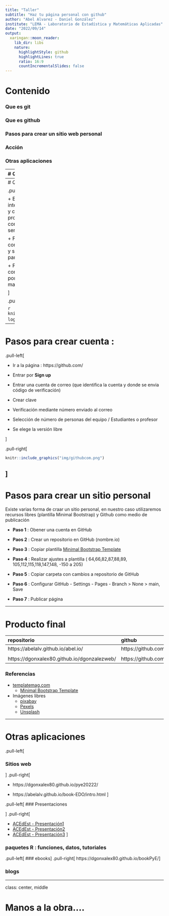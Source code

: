 ```yaml
---
title: "Taller"
subtitle: "Haz tu página personal con github"
author: "Abel Alvarez - Daniel González"
institute: "LEMA - Laboratorio de Estadística y Matemáticas Aplicadas"
date: "2022/09/14"
output:
  xaringan::moon_reader:
    lib_dir: libs
    nature:
      highlightStyle: github
      highlightLines: true
      ratio: 16:9
      countIncrementalSlides: false
---
```


# Contenido

### Que es git

### Que es github

### Pasos para crear un sitio web personal

### Acción

### Otras aplicaciones

---
 # Que es git
 
.pull-left[

```r
knitr::include_graphics("img/git-logo.png")
```

]

.pull-right[

+ Software gratuito para realizar control de versiones a los programadores.

+ Permite el seguimiento de cambios en cualquier conjunto de archivos.

+ Construido por Linus Torvalds en 2005

+ Se descarga de la página : https://git-scm.com/ , dependiedo el sistema operativo (macOS, Windows, Linux/Unix)

+ Por lo general viene preinstalado en los cumputadores ( para saberlos se puede digitar en la terminal : `git --version`)

]

---
# Que es GitHub

.pull-left[

+ Es un servicio de alojamiento de  internet para el desarrollo de software y control de versiones (red social de progrmadores). Recientemente fué comprada por Microsof y mantiene su servicio gratuito.

+ Funciona como una cuenta de correo que hay que crear y administrar y sobre la cual se abren repositorio para manejar nuestros proyectos. 

+ Permite el trabajo de proyectos construidos de manera colaraborativa por equipos de profesionales de manera asincrónica



]

.pull-right[

```r
knitr::include_graphics("img/github-logo.png")
```
]  

---

#  Pasos para crear cuenta :

.pull-left[

  + Ir a la página : https://github.com/
  
  + Entrar por **Sign up**

  + Entrar una cuenta de correo (que identifica la cuenta y donde se envia código de verificación) 

  + Crear clave

  + Verificación mediante número enviado al correo 

  + Selección de número de personas del equipo / Estudiantes o profesor

  + Se elege la versión libre
  
]

.pull-right[

```r
knitr::include_graphics("img/githubcom.png")
```

]
---

# Pasos para crear un sitio personal

Existe varias forma de craar un sitio personal, en nuestro caso utilizaremos recursos libres (plantilla Minimal Bootstrap)  y Github como medio de publicación

+ **Paso 1** : Obener una cuenta en GitHub
 
+ **Paos 2** : Crear un repositorio en GitHub (nombre.io)
 
+ **Paso 3** : Copiar plantilla [Minimal Bootstrap Template](https://templatemag.com/minimal-bootstrap-template/#google_vignette)
 
+ **Paso 4** : Realizar ajustes a plantilla ( 64,66,82,87,88,89, 105,112,115,118,147,148, -150 a 205)
 
+ **Paso 5** : Copiar carpeta con cambios a repositorio de GitHub
 
+ **Paso 6** : Configurar GitHub - Settings - Pages - Branch > None > main, Save
 
+ **Paso 7** : Publicar página 

---

# Producto final


|repositorio                                   | github                               |
|:---------------------------------------------|:-------------------------------------|
|https://abelalv.github.io/abel.io/            | https://github.com/abelalv/abel.io/  |  
|                                              |                                      |
|https://dgonxalex80.github.io/dgonzalezweb/   | https://github.com/dgonxalex80       |

### Referencias

+ [templatemag.com](https://templatemag.com/)
  + [Minimal Bootstrap Template](https://templatemag.com/minimal-bootstrap-template/#google_vignette)
  

+ Imágenes libres
  + [pixabay](https://pixabay.com/)
  + [Pexels](https://www.pexels.com/es-es/)
  + [Unsplash](https://unsplash.com/es)
  
---

# Otras aplicaciones

.pull-left[

### Sitios web
]
.pull-right[

+ https://dgonxalex80.github.io/pye20222/
  
+ https://abelalv.github.io/book-EDO/intro.html
]

.pull-left[
### Presentaciones

]
.pull-right[

+ [ACEdEst -  Presentación1](https://dgonxalex80.github.io/ACEdEstad2021/Presentacion1.html#1)
+ [ACEdEst -  Presentación2](https://dgonxalex80.github.io/ACEdEstad2021/Presentacion2.html#1)
+ [ACEdEst -  Presentación3](https://dgonxalex80.github.io/ACEdEstad2021/Presentacion3.html#1)
]

### paquetes R : funciones, datos, tutoriales

.pull-left[
### ebooks
]
.pull-right[
https://dgonxalex80.github.io/bookPyE/
]

### blogs

  
  



---
class: center, middle

# Manos a la obra....
